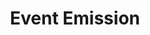 ---
id: "q_angular_med_006"
questionType: "MULTIPLE_CHOICE"
title: "Event Emission"
description: "Which decorator is used to emit events from a child component?"
difficulty: "MEDIUM"
category: "Angular"
options:
  - "@Input"
  - "@Output"
  - "@Event"
  - "@Emit"
correctAnswer: 1
---